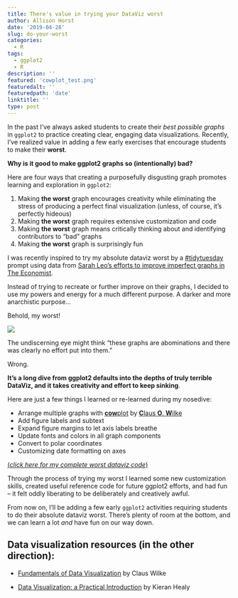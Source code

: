```yaml
---
title: There's value in trying your DataViz worst 
author: Allison Horst
date: '2019-04-28'
slug: do-your-worst
categories:
  - R
tags:
  - ggplot2
  - R
description: ''
featured: 'cowplot_test.png'
featuredalt: ''
featuredpath: 'date'
linktitle: ''
type: post
---
```


In the past I've always asked students to create their *best possible graphs* in `ggplot2` to practice creating clear, engaging data visualizations. Recently, I've realized value in adding a few early exercises that encourage students to make their **worst**.

**Why is it good to make ggplot2 graphs so (intentionally) bad?**

Here are four ways that creating a purposefully disgusting graph promotes learning and exploration in `ggplot2`: 

1. Making **the worst** graph encourages creativity while eliminating the stress of producing a perfect final visualization (unless, of course, it's perfectly hideous)
2. Making **the worst** graph requires extensive customization and code
3. Making **the worst** graph means critically thinking about and identifying contributors to "bad" graphs
4. Making **the worst** graph is surprisingly fun

I was recently inspired to try my absolute dataviz worst by a [#tidytuesday](https://github.com/rfordatascience/tidytuesday) prompt using data from [Sarah Leo's efforts to improve imperfect graphs in The Economist](https://medium.economist.com/mistakes-weve-drawn-a-few-8cdd8a42d368). 

Instead of trying to recreate or further improve on their graphs, I decided to use my powers and energy for a much different purpose. A darker and more anarchistic purpose... 

Behold, my worst!

![](cowplot_test.png)

The undiscerning eye might think "these graphs are abominations and there was clearly no effort put into them." 

Wrong.

**It's a long dive from ggplot2 defaults into the depths of truly terrible DataViz, and it takes creativity and effort to keep sinking**. 

Here are just a few things I learned or re-learned during my nosedive:

- Arrange multiple graphs with [**cow**plot](https://cran.r-project.org/web/packages/cowplot/vignettes/introduction.html) by [**C**laus **O**. **W**ilke](https://github.com/clauswilke)
- Add figure labels and subtext
- Expand figure margins to let axis labels breathe
- Update fonts and colors in all graph components
- Convert to polar coordinates
- Customizing date formatting on axes

[(*click here for my complete worst dataviz code*)](https://github.com/allisonhorst/allison-tidy-tuesdays/tree/master/2019-%2004-16)

Through the process of trying my worst I learned some new customization skills, created useful reference code for future ggplot2 efforts, and had fun -- it felt oddly liberating to be deliberately and creatively awful. 

From now on, I'll be adding a few early `ggplot2` activities requiring students to do their absolute dataviz worst. There's plenty of room at the bottom, and we can learn a lot *and* have fun on our way down. 

## Data visualization resources (in the other direction):

- [Fundamentals of Data Visualization](https://serialmentor.com/dataviz/) by Claus Wilke

- [Data Visualization: a Practical Introduction](https://kieranhealy.org/publications/dataviz/) by Kieran Healy



